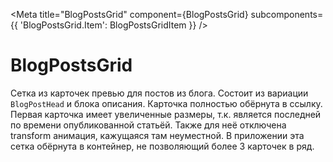
<Meta title="BlogPostsGrid" component={BlogPostsGrid} subcomponents={{ 'BlogPostsGrid.Item': BlogPostsGridItem }} />

# BlogPostsGrid

<Canvas>
  <Story name="Basic">
    <BlogPostsGrid>
      <BlogPostsGrid.Item
        slug="/blog/demo-post-6/"
        title="Заголовок статьи 6"
        thumbnail={{ src: 'assets/how-gatsby-blogs-work.jpg' }}
        publishDate="04 октября 2020"
        publishDateStrict="2020-10-04"
        timeToRead={12}
        description="Съешь же ещё этих мягких французских булок, да выпей чаю. Съешь же ещё этих мягких французских булок, да выпей чаю. Съешь же ещё этих мягких французских булок, да выпей чаю. Съешь же ещё этих мягких французских булок, да выпей чаю. Съешь же ещё этих мягких французских булок, да выпей чаю"
      />
      <BlogPostsGrid.Item
        slug="/blog/demo-post-5/"
        title="Заголовок статьи 5"
        thumbnail={{ src: 'assets/how-gatsby-blogs-work.jpg' }}
        publishDate="02 октября 2020"
        publishDateStrict="2020-10-02"
        timeToRead={8}
        description="Съешь же ещё этих мягких французских булок, да выпей чаю. Съешь же ещё этих мягких французских булок, да выпей чаю"
      />
      <BlogPostsGrid.Item
        slug="/blog/demo-post-4/"
        title="Заголовок статьи 4"
        thumbnail={{ src: 'assets/how-gatsby-blogs-work.jpg' }}
        publishDate="28 сентября 2020"
        publishDateStrict="2020-09-28"
        timeToRead={4}
        description="Съешь же ещё этих мягких французских булок, да выпей чаю. Съешь же ещё этих мягких французских булок, да выпей чаю. Съешь же ещё этих мягких французских булок, да выпей чаю. Съешь же ещё этих мягких французских булок, да выпей чаю. Съешь же ещё этих мягких французских булок, да выпей чаю. Съешь же ещё этих мягких французских булок, да выпей чаю. Съешь же ещё этих мягких французских булок, да выпей чаю"
      />
      <BlogPostsGrid.Item
        slug="/blog/demo-post-3/"
        title="Заголовок статьи 3"
        thumbnail={{ src: 'assets/how-gatsby-blogs-work.jpg' }}
        publishDate="16 сентября 2020"
        publishDateStrict="2020-09-16"
        timeToRead={10}
        description="Съешь же ещё этих мягких французских булок, да выпей чаю. Съешь же ещё этих мягких французских булок, да выпей чаю. Съешь же ещё этих мягких французских булок, да выпей чаю. Съешь же ещё этих мягких французских булок, да выпей чаю. Съешь же ещё этих мягких французских булок, да выпей чаю"
      />
      <BlogPostsGrid.Item
        slug="/blog/demo-post-2/"
        title="Заголовок статьи 2"
        thumbnail={{ src: 'assets/how-gatsby-blogs-work.jpg' }}
        publishDate="04 сентября 2020"
        publishDateStrict="2020-09-04"
        timeToRead={6}
        description="Съешь же ещё этих мягких французских булок, да выпей чаю. Съешь же ещё этих мягких французских булок, да выпей чаю. Съешь же ещё этих мягких французских булок, да выпей чаю. Съешь же ещё этих мягких французских булок, да выпей чаю"
      />
      <BlogPostsGrid.Item
        slug="/blog/demo-post/"
        title="Заголовок статьи"
        thumbnail={{ src: 'assets/how-gatsby-blogs-work.jpg' }}
        publishDate="27 августа 2020"
        publishDateStrict="2020-08-27"
        timeToRead={7}
        description="Съешь же ещё этих мягких французских булок, да выпей чаю. Съешь же ещё этих мягких французских булок, да выпей чаю. Съешь же ещё этих мягких французских булок, да выпей чаю"
      />
    </BlogPostsGrid>
  </Story>
</Canvas>

Сетка из карточек превью для постов из блога. Состоит из вариации `BlogPostHead` и блока описания. Карточка полностью обёрнута в ссылку. Первая карточка имеет увеличенные размеры, т.к. является последней по времени опубликованной статьёй. Также для неё отключена transform анимация, кажущаяся там неуместной. В приложении эта сетка обёрнута в контейнер, не позволяющий более 3 карточек в ряд.

<ArgsTable story="." />

